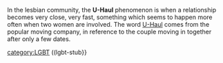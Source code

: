 In the lesbian community, the '''U-Haul''' phenomenon is when a relationship becomes very close, very fast, something which seems to happen more often when two women are involved. The word [[U-Haul]] comes from the popular moving company, in reference to the couple moving in together after only a few dates.


[[category:LGBT]]
((lgbt-stub}}